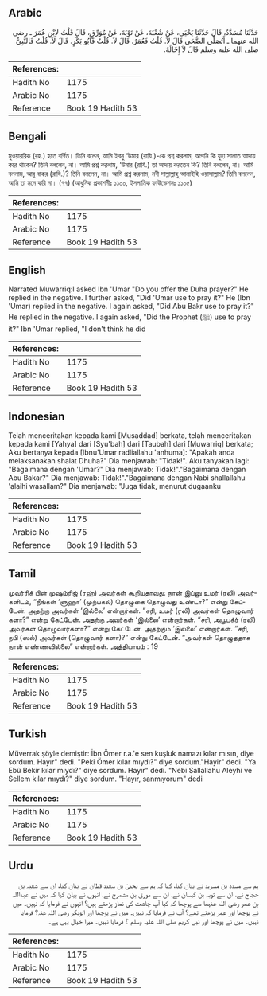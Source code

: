 ## Arabic

<div
  dir="rtl"
  lang="ar"
  style={{ fontSize: "larger", backgroundColor: "#f8f9fa", padding: 20 }}
>
  حَدَّثَنَا مُسَدَّدٌ، قَالَ حَدَّثَنَا يَحْيَى، عَنْ شُعْبَةَ، عَنْ تَوْبَةَ،
  عَنْ مُوَرِّقٍ، قَالَ قُلْتُ لاِبْنِ عُمَرَ ـ رضى الله عنهما ـ أَتُصَلِّي
  الضُّحَى قَالَ لاَ‏.‏ قُلْتُ فَعُمَرُ‏.‏ قَالَ لاَ‏.‏ قُلْتُ فَأَبُو بَكْرٍ‏.‏
  قَالَ لاَ‏.‏ قُلْتُ فَالنَّبِيُّ صلى الله عليه وسلم قَالَ لاَ إِخَالُهُ‏.‏
</div>
<div style={{ backgroundColor: "#f8f9fa", padding: 20, marginBottom: 10 }}>
  <table>
    <thead>
      <tr>
        <th>References:</th>
        <th></th>
      </tr>
    </thead>
    <tbody>
      <tr>
        <td>Hadith No</td>
        <td>1175</td>
      </tr>
      <tr>
        <td>Arabic No</td>
        <td>1175</td>
      </tr>
      <tr>
        <td>Reference</td>
        <td>Book 19 Hadith 53</td>
      </tr>
    </tbody>
  </table>
</div>

## Bengali

<div
  dir="ltr"
  lang="bn"
  style={{ fontSize: "larger", backgroundColor: "#f8f9fa", padding: 20 }}
>
  মুওয়াররিক (রহ.) হতে বর্ণিত। তিনি বলেন, আমি ইবনু ‘উমার (রাযি.)-কে প্রশ্ন করলাম,
  আপনি কি যুহা সালাত আদায় করে থাকেন? তিনি বললেন, না। আমি প্রশ্ন করলাম, ‘উমার
  (রাযি.) তা আদায় করতেন কি? তিনি বললেন, না। আমি বললাম, আবূ বাকর (রাযি.)? তিনি
  বললেন, না। আমি প্রশ্ন করলাম, নবী সাল্লাল্লাহু আলাইহি ওয়াসাল্লাম? তিনি বললেন,
  আমি তা মনে করি না। (৭৭) (আধুনিক প্রকাশনীঃ ১১০০, ইসলামিক ফাউন্ডেশনঃ ১১০৫)
</div>
<div style={{ backgroundColor: "#f8f9fa", padding: 20, marginBottom: 10 }}>
  <table>
    <thead>
      <tr>
        <th>References:</th>
        <th></th>
      </tr>
    </thead>
    <tbody>
      <tr>
        <td>Hadith No</td>
        <td>1175</td>
      </tr>
      <tr>
        <td>Arabic No</td>
        <td>1175</td>
      </tr>
      <tr>
        <td>Reference</td>
        <td>Book 19 Hadith 53</td>
      </tr>
    </tbody>
  </table>
</div>

## English

<div
  dir="ltr"
  lang="en"
  style={{ fontSize: "larger", backgroundColor: "#f8f9fa", padding: 20 }}
>
  Narrated Muwarriq:I asked Ibn 'Umar "Do you offer the Duha prayer?" He replied
  in the negative. I further asked, "Did 'Umar use to pray it?" He (Ibn 'Umar)
  replied in the negative. I again asked, "Did Abu Bakr use to pray it?" He
  replied in the negative. I again asked, "Did the Prophet (ﷺ) use to pray it?"
  Ibn 'Umar replied, "I don't think he did
</div>
<div style={{ backgroundColor: "#f8f9fa", padding: 20, marginBottom: 10 }}>
  <table>
    <thead>
      <tr>
        <th>References:</th>
        <th></th>
      </tr>
    </thead>
    <tbody>
      <tr>
        <td>Hadith No</td>
        <td>1175</td>
      </tr>
      <tr>
        <td>Arabic No</td>
        <td>1175</td>
      </tr>
      <tr>
        <td>Reference</td>
        <td>Book 19 Hadith 53</td>
      </tr>
    </tbody>
  </table>
</div>

## Indonesian

<div
  dir="ltr"
  lang="id"
  style={{ fontSize: "larger", backgroundColor: "#f8f9fa", padding: 20 }}
>
  Telah menceritakan kepada kami [Musaddad] berkata, telah menceritakan kepada
  kami [Yahya] dari [Syu'bah] dari [Taubah] dari [Muwarriq] berkata; Aku
  bertanya kepada [Ibnu'Umar radliallahu 'anhuma]: "Apakah anda melaksanakan
  shalat Dhuha?" Dia menjawab: "Tidak!". Aku tanyakan lagi: "Bagaimana dengan
  'Umar?" Dia menjawab: Tidak!"."Bagaimana dengan Abu Bakar?" Dia menjawab:
  Tidak!"."Bagaimana dengan Nabi shallallahu 'alaihi wasallam?" Dia menjawab:
  "Juga tidak, menurut dugaanku
</div>
<div style={{ backgroundColor: "#f8f9fa", padding: 20, marginBottom: 10 }}>
  <table>
    <thead>
      <tr>
        <th>References:</th>
        <th></th>
      </tr>
    </thead>
    <tbody>
      <tr>
        <td>Hadith No</td>
        <td>1175</td>
      </tr>
      <tr>
        <td>Arabic No</td>
        <td>1175</td>
      </tr>
      <tr>
        <td>Reference</td>
        <td>Book 19 Hadith 53</td>
      </tr>
    </tbody>
  </table>
</div>

## Tamil

<div
  dir="ltr"
  lang="ta"
  style={{ fontSize: "larger", backgroundColor: "#f8f9fa", padding: 20 }}
>
  முவர்ரிக் பின் முஷம்ரிஜ் (ரஹ்) அவர்கள் கூறியதாவது: நான் இப்னு உமர் (ரலி)
  அவர்களிடம், “நீங்கள் ‘ளுஹா’ (முற்பகல்) தொழுகை தொழுவது உண்டா?” என்று கேட்டேன்.
  அதற்கு அவர்கள் ‘இல்லை’ என்றார்கள். “சரி, உமர் (ரலி) அவர்கள் தொழுவார் களா?”
  என்று கேட்டேன். அதற்கு அவர்கள் ‘இல்லை’ என்றார்கள். “சரி, அபூபக்ர் (ரலி)
  அவர்கள் தொழுவார்களா?” என்று கேட்டேன். அதற்கும் ‘இல்லை’ என்றார்கள். “சரி, நபி
  (ஸல்) அவர்கள் (தொழுவார் களா)?” என்று கேட்டேன். “அவர்கள் தொழுததாக நான்
  எண்ணவில்லை” என்றார்கள். அத்தியாயம் : 19
</div>
<div style={{ backgroundColor: "#f8f9fa", padding: 20, marginBottom: 10 }}>
  <table>
    <thead>
      <tr>
        <th>References:</th>
        <th></th>
      </tr>
    </thead>
    <tbody>
      <tr>
        <td>Hadith No</td>
        <td>1175</td>
      </tr>
      <tr>
        <td>Arabic No</td>
        <td>1175</td>
      </tr>
      <tr>
        <td>Reference</td>
        <td>Book 19 Hadith 53</td>
      </tr>
    </tbody>
  </table>
</div>

## Turkish

<div
  dir="ltr"
  lang="tr"
  style={{ fontSize: "larger", backgroundColor: "#f8f9fa", padding: 20 }}
>
  Müverrak şöyle demiştir: İbn Ömer r.a.'e sen kuşluk namazı kılar mısın, diye
  sordum. Hayır" dedi. "Peki Ömer kılar mıydı?" diye sordum."Hayir" dedi. "Ya
  Ebû Bekir kılar mıydı?" diye sordum. Hayır" dedi. "Nebi Sallallahu Aleyhi ve
  Sellem kılar mıydı?" diye sordum. "Hayır, sanmıyorum" dedi
</div>
<div style={{ backgroundColor: "#f8f9fa", padding: 20, marginBottom: 10 }}>
  <table>
    <thead>
      <tr>
        <th>References:</th>
        <th></th>
      </tr>
    </thead>
    <tbody>
      <tr>
        <td>Hadith No</td>
        <td>1175</td>
      </tr>
      <tr>
        <td>Arabic No</td>
        <td>1175</td>
      </tr>
      <tr>
        <td>Reference</td>
        <td>Book 19 Hadith 53</td>
      </tr>
    </tbody>
  </table>
</div>

## Urdu

<div
  dir="rtl"
  lang="ur"
  style={{ fontSize: "larger", backgroundColor: "#f8f9fa", padding: 20 }}
>
  ہم سے مسدد بن مسرہد نے بیان کیا، کہا کہ ہم سے یحییٰ بن سعید قطان نے بیان کیا،
  ان سے شعبہ بن حجاج نے، ان سے توبہ بن کیسان نے، ان سے مورق بن مشمرج نے، انہوں
  نے بیان کیا کہ میں نے عبداللہ بن عمر رضی اللہ عنہما سے پوچھا کہ کیا آپ چاشت کی
  نماز پڑھتے ہیں؟ انہوں نے فرمایا کہ نہیں۔ میں نے پوچھا اور عمر پڑھتے تھے؟ آپ نے
  فرمایا کہ نہیں۔ میں نے پوچھا اور ابوبکر رضی اللہ عنہ؟ فرمایا نہیں۔ میں نے
  پوچھا اور نبی کریم صلی اللہ علیہ وسلم ؟ فرمایا نہیں۔ میرا خیال یہی ہے۔
</div>
<div style={{ backgroundColor: "#f8f9fa", padding: 20, marginBottom: 10 }}>
  <table>
    <thead>
      <tr>
        <th>References:</th>
        <th></th>
      </tr>
    </thead>
    <tbody>
      <tr>
        <td>Hadith No</td>
        <td>1175</td>
      </tr>
      <tr>
        <td>Arabic No</td>
        <td>1175</td>
      </tr>
      <tr>
        <td>Reference</td>
        <td>Book 19 Hadith 53</td>
      </tr>
    </tbody>
  </table>
</div>
